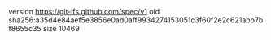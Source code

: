 version https://git-lfs.github.com/spec/v1
oid sha256:a35d4e84aef5e3856e0ad0aff9934274153051c3f60f2e2c621abb7bf8655c35
size 10469
